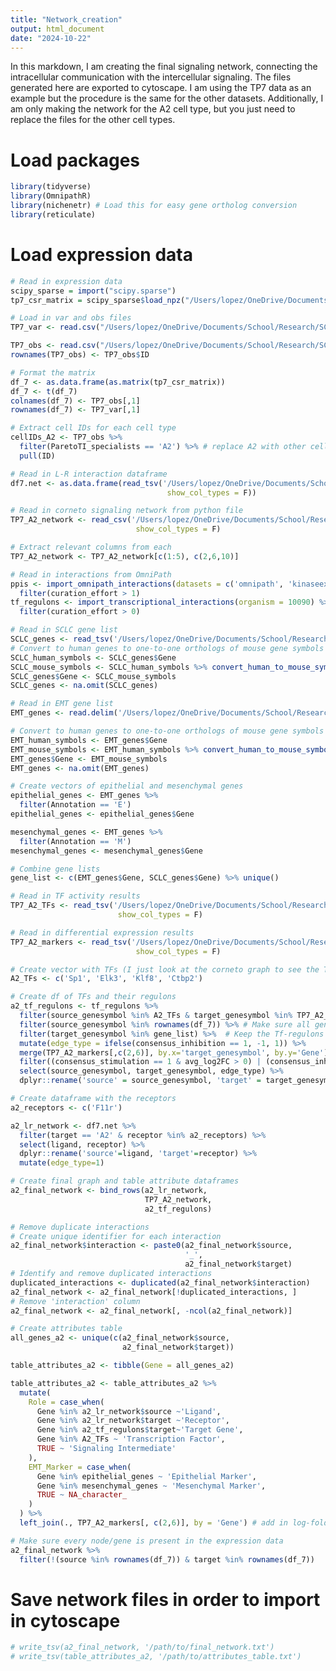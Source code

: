 ---
title: "Network_creation"
output: html_document
date: "2024-10-22"
---

In this markdown, I am creating the final signaling network, connecting the intracellular communication with the intercellular signaling. The files generated here are exported to cytoscape. I am using the TP7 data as an example but the procedure is the same for the other datasets. Additionally, I am only making the network for the A2 cell type, but you just need to replace the files for the other cell types.

# Load packages
```{r}
library(tidyverse)
library(OmnipathR)
library(nichenetr) # Load this for easy gene ortholog conversion
library(reticulate)
```

# Load expression data
```{r}
# Read in expression data
scipy_sparse = import("scipy.sparse")
tp7_csr_matrix = scipy_sparse$load_npz("/Users/lopez/OneDrive/Documents/School/Research/SCLC/RPM/matrix_data/TP7_norm_data.npz")

# Load in var and obs files
TP7_var <- read.csv("/Users/lopez/OneDrive/Documents/School/Research/SCLC/RPM/matrix_data/AD_norm_TP7_var.csv", header = TRUE)

TP7_obs <- read.csv("/Users/lopez/OneDrive/Documents/School/Research/SCLC/RPM/matrix_data/AD_norm_TP7_obs.csv", header = TRUE)
rownames(TP7_obs) <- TP7_obs$ID

# Format the matrix
df_7 <- as.data.frame(as.matrix(tp7_csr_matrix))
df_7 <- t(df_7)
colnames(df_7) <- TP7_obs[,1]
rownames(df_7) <- TP7_var[,1]
```

```{r}
# Extract cell IDs for each cell type
cellIDs_A2 <- TP7_obs %>%
  filter(ParetoTI_specialists == 'A2') %>% # replace A2 with other cell type if needed
  pull(ID)
```

```{r}
# Read in L-R interaction dataframe
df7.net <- as.data.frame(read_tsv('/Users/lopez/OneDrive/Documents/School/Research/SCLC/Inferring_mechanisms_heterogeneity_maintanence/clean_code/data/df7Net.txt',
                                   show_col_types = F))
```

```{r}
# Read in corneto signaling network from python file
TP7_A2_network <- read_csv('/Users/lopez/OneDrive/Documents/School/Research/SCLC/Inferring_mechanisms_heterogeneity_maintanence/clean_code/data/corneto_results/TP7_A2_network.csv',
                            show_col_types = F)
```

```{r}
# Extract relevant columns from each
TP7_A2_network <- TP7_A2_network[c(1:5), c(2,6,10)]
```

```{r}
# Read in interactions from OmniPath
ppis <- import_omnipath_interactions(datasets = c('omnipath', 'kinaseextra', 'pathwayextra'), organism = 10090) %>% 
  filter(curation_effort > 1)
tf_regulons <- import_transcriptional_interactions(organism = 10090) %>% 
  filter(curation_effort > 0)
```

```{r}
# Read in SCLC gene list
SCLC_genes <- read_tsv('/Users/lopez/OneDrive/Documents/School/Research/SCLC/Inferring_mechanisms_heterogeneity_maintanence/clean_code/gene_list/sclc_gene_sig_clustered.txt', show_col_types = F)
# Convert to human genes to one-to-one orthologs of mouse gene symbols
SCLC_human_symbols <- SCLC_genes$Gene
SCLC_mouse_symbols <- SCLC_human_symbols %>% convert_human_to_mouse_symbols()
SCLC_genes$Gene <- SCLC_mouse_symbols
SCLC_genes <- na.omit(SCLC_genes)
```

```{r}
# Read in EMT gene list
EMT_genes <- read.delim('/Users/lopez/OneDrive/Documents/School/Research/SCLC/Inferring_mechanisms_heterogeneity_maintanence/clean_code/gene_list/EMTGenesUpdateHGNCNames.txt')

# Convert to human genes to one-to-one orthologs of mouse gene symbols
EMT_human_symbols <- EMT_genes$Gene
EMT_mouse_symbols <- EMT_human_symbols %>% convert_human_to_mouse_symbols()
EMT_genes$Gene <- EMT_mouse_symbols
EMT_genes <- na.omit(EMT_genes)

# Create vectors of epithelial and mesenchymal genes
epithelial_genes <- EMT_genes %>%
  filter(Annotation == 'E')
epithelial_genes <- epithelial_genes$Gene

mesenchymal_genes <- EMT_genes %>%
  filter(Annotation == 'M')
mesenchymal_genes <- mesenchymal_genes$Gene
```

```{r}
# Combine gene lists
gene_list <- c(EMT_genes$Gene, SCLC_genes$Gene) %>% unique()
```

```{r}
# Read in TF activity results
TP7_A2_TFs <- read_tsv('/Users/lopez/OneDrive/Documents/School/Research/SCLC/Inferring_mechanisms_heterogeneity_maintanence/clean_code/data/active_A2_TFs_TP7.txt',
                        show_col_types = F)
```

```{r}
# Read in differential expression results
TP7_A2_markers <- read_tsv('/Users/lopez/OneDrive/Documents/School/Research/SCLC/Inferring_mechanisms_heterogeneity_maintanence/clean_code/data/TP7_a2_markers.txt',
                            show_col_types = F)
```

```{r}
# Create vector with TFs (I just look at the corneto graph to see the TFs)
A2_TFs <- c('Sp1', 'Elk3', 'Klf8', 'Ctbp2')

# Create df of TFs and their regulons
a2_tf_regulons <- tf_regulons %>% 
  filter(source_genesymbol %in% A2_TFs & target_genesymbol %in% TP7_A2_markers$Gene) %>% # Link TFs to target genes
  filter(source_genesymbol %in% rownames(df_7)) %>% # Make sure all genes are in expression data
  filter(target_genesymbol %in% gene_list) %>%  # Keep the Tf-regulons in which the target gene is in the gene list
  mutate(edge_type = ifelse(consensus_inhibition == 1, -1, 1)) %>%  
  merge(TP7_A2_markers[,c(2,6)], by.x='target_genesymbol', by.y='Gene') %>% # Add log-fold values for each target gene
  filter((consensus_stimulation == 1 & avg_log2FC > 0) | (consensus_inhibition == 1 & avg_log2FC < 0)) %>% # filter based on congruence of edge_type and logfold
  select(source_genesymbol, target_genesymbol, edge_type) %>% 
  dplyr::rename('source' = source_genesymbol, 'target' = target_genesymbol)
```

```{r}
# Create dataframe with the receptors
a2_receptors <- c('F11r')

a2_lr_network <- df7.net %>% 
  filter(target == 'A2' & receptor %in% a2_receptors) %>% 
  select(ligand, receptor) %>% 
  dplyr::rename('source'=ligand, 'target'=receptor) %>%
  mutate(edge_type=1)
```

```{r}
# Create final graph and table attribute dataframes
a2_final_network <- bind_rows(a2_lr_network, 
                              TP7_A2_network, 
                              a2_tf_regulons)

# Remove duplicate interactions
# Create unique identifier for each interaction
a2_final_network$interaction <- paste0(a2_final_network$source,
                                       '_',
                                       a2_final_network$target)
# Identify and remove duplicated interactions
duplicated_interactions <- duplicated(a2_final_network$interaction)
a2_final_network <- a2_final_network[!duplicated_interactions, ]
# Remove 'interaction' column
a2_final_network <- a2_final_network[, -ncol(a2_final_network)]

# Create attributes table
all_genes_a2 <- unique(c(a2_final_network$source,
                         a2_final_network$target))

table_attributes_a2 <- tibble(Gene = all_genes_a2)

table_attributes_a2 <- table_attributes_a2 %>%
  mutate(
    Role = case_when(
      Gene %in% a2_lr_network$source ~'Ligand',
      Gene %in% a2_lr_network$target ~'Receptor',
      Gene %in% a2_tf_regulons$target~'Target Gene',
      Gene %in% A2_TFs ~ 'Transcription Factor',
      TRUE ~ 'Signaling Intermediate'
    ),
    EMT_Marker = case_when(
      Gene %in% epithelial_genes ~ 'Epithelial Marker',
      Gene %in% mesenchymal_genes ~ 'Mesenchymal Marker',
      TRUE ~ NA_character_
    )
  ) %>%
  left_join(., TP7_A2_markers[, c(2,6)], by = 'Gene') # add in log-fold value to color target genes
```

```{r}
# Make sure every node/gene is present in the expression data
a2_final_network %>%
  filter(!(source %in% rownames(df_7)) & target %in% rownames(df_7))
```

# Save network files in order to import in cytoscape
```{r}
# write_tsv(a2_final_network, '/path/to/final_network.txt')
# write_tsv(table_attributes_a2, '/path/to/attributes_table.txt')
```